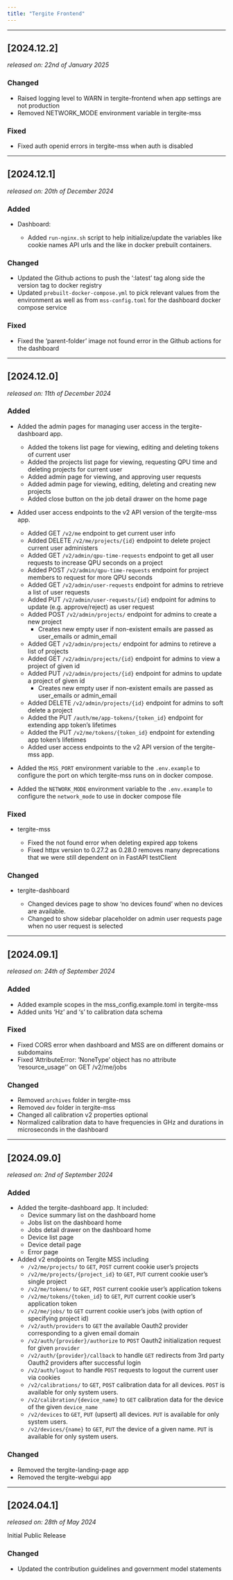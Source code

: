 ```yaml
---
title: "Tergite Frontend"
---
```


---

## [2024.12.2]
_released on: 22nd of January 2025_

### Changed

- Raised logging level to WARN in tergite-frontend when app settings are not production
- Removed NETWORK_MODE environment variable in tergite-mss

### Fixed

- Fixed auth openid errors in tergite-mss when auth is disabled


---

## [2024.12.1]
_released on: 20th of December 2024_

### Added

- Dashboard:

    - Added `run-nginx.sh` script to help initialize/update the variables like cookie names
    API urls and the like in docker prebuilt containers.

### Changed

- Updated the Github actions to push the ':latest' tag along side the version tag to docker registry
- Updated `prebuilt-docker-compose.yml` to pick relevant values from the environment as well as
  from `mss-config.toml` for the dashboard docker compose service

### Fixed

- Fixed the 'parent-folder' image not found error in the Github actions for the dashboard


---

## [2024.12.0]
_released on: 11th of December 2024_

### Added

- Added the admin pages for managing user access in the tergite-dashboard app.

    - Added the tokens list page for viewing, editing and deleting tokens of current user
    - Added the projects list page for viewing, requesting QPU time and deleting projects for current user
    - Added admin page for viewing, and approving user requests
    - Added admin page for viewing, editing, deleting and creating new projects
    - Added close button on the job detail drawer on the home page

- Added user access endpoints to the v2 API version of the tergite-mss app.

    - Added GET `/v2/me` endpoint to get current user info
    - Added DELETE `/v2/me/projects/{id}` endpoint to delete project current user administers
    - Added GET `/v2/admin/qpu-time-requests` endpoint to get all user requests to increase QPU seconds on a project
    - Added POST `/v2/admin/qpu-time-requests` endpoint for project members to request for more QPU seconds 
    - Added GET `/v2/admin/user-requests` endpoint for admins to retrieve a list of user requests
    - Added PUT `/v2/admin/user-requests/{id}` endpoint for admins to update (e.g. approve/reject) as user request
    - Added POST `/v2/admin/projects/` endpoint for admins to create a new project
        - Creates new empty user if non-existent emails are passed as user_emails or admin_email
    - Added GET `/v2/admin/projects/` endpoint for admins to retireve a list of projects
    - Added GET `/v2/admin/projects/{id}` endpoint for admins to view a project of given id
    - Added PUT `/v2/admin/projects/{id}` endpoint for admins to update a project of given id
        - Creates new empty user if non-existent emails are passed as user_emails or admin_email
    - Added DELETE `/v2/admin/projects/{id}` endpoint for admins to soft delete a project
    - Added the PUT `/auth/me/app-tokens/{token_id}` endpoint for extending app token's lifetimes
    - Added the PUT `/v2/me/tokens/{token_id}` endpoint for extending app token's lifetimes
    - Added user access endpoints to the v2 API version of the tergite-mss app.

- Added the `MSS_PORT` environment variable to the `.env.example` to configure the port on which tergite-mss runs on in docker compose.
- Added the `NETWORK_MODE` environment variable to the `.env.example` to configure the `network_mode` to use in docker compose file

### Fixed

- tergite-mss 

    - Fixed the not found error when deleting expired app tokens
    - Fixed httpx version to 0.27.2 as 0.28.0 removes many deprecations that we were still dependent on in FastAPI testClient

### Changed 

- tergite-dashboard

    - Changed devices page to show 'no devices found' when no devices are available.
    - Changed to show sidebar placeholder on admin user requests page when no user request is selected

---

## [2024.09.1]
_released on: 24th of September 2024_

### Added

- Added example scopes in the mss_config.example.toml in tergite-mss
- Added units 'Hz' and 's' to calibration data schema

### Fixed

-  Fixed CORS error when dashboard and MSS are on different domains or subdomains
-  Fixed 'AttributeError: 'NoneType' object has no attribute 'resource_usage'' on GET /v2/me/jobs

### Changed

- Removed `archives` folder in tergite-mss
- Removed `dev` folder in tergite-mss
- Changed all calibration v2 properties optional
- Normalized calibration data to have frequencies in GHz and durations in microseconds in the dashboard

---

## [2024.09.0]
_released on: 2nd of September 2024_

### Added

- Added the tergite-dashboard app. It included:
    - Device summary list on the dashboard home
    - Jobs list on the dashboard home
    - Jobs detail drawer on the dashboard home
    - Device list page
    - Device detail page
    - Error page
- Added v2 endpoints on Tergite MSS including
    - `/v2/me/projects/` to `GET`, `POST` current cookie user's projects
    - `/v2/me/projects/{project_id}` to `GET`, `PUT` current cookie user's single project
    - `/v2/me/tokens/` to `GET`, `POST` current cookie user's application tokens
    - `/v2/me/tokens/{token_id}` to `GET`, `PUT` current cookie user's application token
    - `/v2/me/jobs/` to `GET` current cookie user's jobs (with option of specifying project id)
    - `/v2/auth/providers` to `GET` the available Oauth2 provider corresponding to a given email domain
    - `/v2/auth/{provider}/authorize` to `POST` Oauth2 initialization request for given `provider`
    - `/v2/auth/{provider}/callback` to handle `GET` redirects from 3rd party Oauth2 providers after successful login
    - `/v2/auth/logout` to handle `POST` requests to logout the current user via cookies
    - `/v2/calibrations/` to `GET`, `POST` calibration data for all devices. `POST` is available for only system users.
    - `/v2/calibration/{device_name}` to `GET` calibration data for the device of the given `device_name`
    - `/v2/devices` to `GET`, `PUT` (upsert) all devices. `PUT` is available for only system users.
    - `/v2/devices/{name}` to `GET`, `PUT` the device of a given name. `PUT` is available for only system users.

### Changed

- Removed the tergite-landing-page app
- Removed the tergite-webgui app

---

## [2024.04.1]
_released on: 28th of May 2024_

Initial Public Release

### Changed

- Updated the contribution guidelines and government model statements
